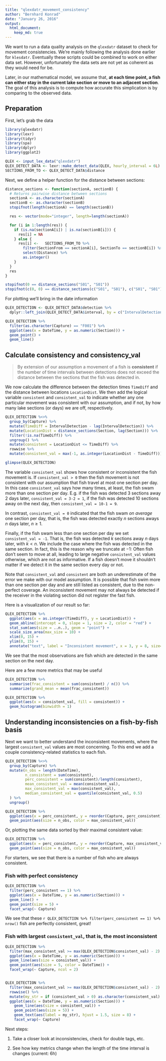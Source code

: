 ```yaml
---
title: "qlexdatr_movement_consistency"
author: "Bernhard Konrad"
date: "January 26, 2016"
output:
  html_document:
    keep_md: true
---
```


We want to run a data quality analysis on the `qlexdatr` dataset to check for movement consistencies. We're mainly following the analysis done earlier for `klesdatr`. Eventually these scripts could be combined to work on either data set. However, unfortunately the data sets are not yet as coherent as they would need for be.

Later, in our mathematical model, we assume that, **at each time point, a fish can either stay in the current lake section or move to an adjacent section**. The goal of this analysis is to compute how accurate this simplication is by comparing to the observed data.


## Preparation

First, let's grab the data

```r
library(qlexdatr)
library(lexr)
library(tidyr)
library(spa)
library(dplyr)
library(ggplot2)

QLEX <- input_lex_data("qlexdatr")
QLEX_DETECT_DATA <- lexr::make_detect_data(QLEX, hourly_interval = 6L)
SECTIONS_FROM_TO <- QLEX_DETECT_DATA$distance
```

Next, we define a helper function for the distance between sections:

```r
distance_sections <- function(sectionA, sectionB) {
  # Returns pairwise distance between sections
  sectionA <- as.character(sectionA)
  sectionB <- as.character(sectionB)
  stopifnot(length(sectionA) == length(sectionB))

  res <- vector(mode="integer", length=length(sectionA))

  for (i in 1:length(res)) {
    if (is.na(sectionA[i]) | is.na(sectionB[i])) {
      res[i] = NA
    } else {
      res[i] <-   SECTIONS_FROM_TO %>%
        filter(SectionFrom == sectionA[i], SectionTo == sectionB[i]) %>%
        select(Distance) %>%
        as.integer()
    }
  }
  res
}

stopifnot(0 == distance_sections("S01", "S01"))
stopifnot(c(0, 0) == distance_sections(c("S01", "S01"), c("S01", "S01")))
```


For plotting we'll bring in the date information

```r
QLEX_DETECTION <- QLEX_DETECT_DATA$detection %>%
  dplyr::left_join(QLEX_DETECT_DATA$interval, by = c("IntervalDetection" = "Interval"))

QLEX_DETECTION %>%
  filter(as.character(Capture) == "F001") %>%
  ggplot(aes(x = DateTime, y = as.numeric(Section))) +
  geom_point() +
  geom_line()
```

## Calculate consistency and consistency_val

> By extension of our assumption a movement of a fish is **consistent** if the number of time intervals between detections does not exceed the distance between the sections that the fish was detected in.


We now calculate the difference between the detection times `TimeDiff` and the distance between locations `LocationDist`. We then add the logical variable `consistent` and `consistent_val` to indicate whether any one particular movement was consistent with our assumption, and if not, by how many lake sections (or days) we are off, respectively.

```r
QLEX_DETECTION %<>%
  group_by(Capture) %>%
  mutate(TimeDiff = IntervalDetection - lag(IntervalDetection)) %>%
  mutate(LocationDist = distance_sections(Section, lag(Section))) %>%
  filter(!is.na(TimeDiff)) %>%
  ungroup() %>%
  mutate(consistent = LocationDist <= TimeDiff) %>%
  rowwise %>%
  mutate(consistent_val = max(-1, as.integer(LocationDist - TimeDiff)))

glimpse(QLEX_DETECTION)
```

The variable `consistent_val` shows how consistent or inconsistent the fish movement is. If `consistent_val > 0` then the fish movement is not consistent with our assumption that fish travel at most one section per day. In this case `consistent_val` says how many times, at least, the fish swam more than one section per day. E.g. if the fish was detected 3 sections away 2 days later, `consistent_val = 3-2 = 1`, if the fish was detected 10 sections away on the next day, then `consistent_val = 10-1 = 9`.

In contrast, `consistent_val = 0` indicated that the fish swam *on average* one section per day, that is, the fish was detected exactly $n$ sections aways $n$ days later, $n \geq 1$.

Finally, if the fish swam less than one section per day we set `consistent_val = -1`. That is, the fish was detected $k$ sections away $n$ days later, with $k < n$. We include the case where the fish was detected in the same section. In fact, this is the reason why we truncate at $-1$: Often fish don't seem to move at all, leading to large negative `consistent_val` values otherwise, which are not as informative. If a fish doesn't move it shouldn't matter if we detect it in the same section every day or not.

Note that `consistent_val` and `consistent` are both an underestimate of the error we make with our model assumption. It is possible that fish swim more than one section per day and are still listed as consistent, due to the non-perfect coverage. An inconsistent movement may not always be detected if the receiver in the violating section did not register the fast fish.


Here is a visualization of our result so far:

```r
QLEX_DETECTION %>%
  ggplot(aes(x = as.integer(TimeDiff), y = LocationDist)) +
  geom_abline(intercept = 0, slope = 1, size = 2, color = "red") +
  stat_sum(aes(size = ..n..), geom = "point") +
  scale_size_area(max_size = 10) +
  xlim(0, 15) +
  ylim(0, 15) +
  annotate("text", label = "Inconsistent movement", x = 3, y = 8, size=5)
```

We see that the most observations are fish which are detected in the same section on the next day.


Here are a few more metrics that may be useful
```r
QLEX_DETECTION %>%
  summarise(frac_consistent = sum(consistent) / n()) %>%
  summarize(grand_mean = mean(frac_consistent))

QLEX_DETECTION %>%
  ggplot(aes(x = consistent_val, fill = consistent)) +
  geom_histogram(binwidth = 1)
```

## Understanding inconsistencies on a fish-by-fish basis

Next we want to better understand the inconsistent movements, where the largest `consistent_val` values are most concerning. To this end we add a couple consistency-related statistics to each fish.

```r
QLEX_DETECTION %<>%
  group_by(Capture) %>%
  mutate(n_obs = length(DateTime),
         n_consistent = sum(consistent),
         perc_consistent = sum(consistent)/length(consistent),
         mean_consistent_val = mean(consistent_val),
         max_consistent_val = max(consistent_val),
         median_consistent_val = quantile(consistent_val, 0.5)
  ) %>%
  ungroup()

QLEX_DETECTION %>%
  ggplot(aes(x = perc_consistent, y = reorder(Capture, perc_consistent))) +
  geom_point(aes(size = n_obs, color = max_consistent_val))
```

Or, plotting the same data sorted by their maximal consistent value:

```r
QLEX_DETECTION %>%
  ggplot(aes(x = perc_consistent, y = reorder(Capture, max_consistent_val))) +
  geom_point(aes(size = n_obs, color = max_consistent_val))
```

For starters, we see that there is a number of fish who are always consistent.

### Fish with perfect consistency

```r
QLEX_DETECTION %>%
  filter(perc_consistent == 1) %>%
  ggplot(aes(x = DateTime, y = as.numeric(Section))) +
  geom_line() +
  geom_point(size = 5) +
  facet_wrap(~ Capture)
```

We see that these `r QLEX_DETECTION %>% filter(perc_consistent == 1) %>% nrow()` fish are perfectly consistent, great!



### Fish with largest `consistent_val`, that is, the most inconsistent

```r
QLEX_DETECTION %>%
  filter(max_consistent_val >= max(QLEX_DETECTION$consistent_val) - 2) %>%
  ggplot(aes(x = DateTime, y = as.numeric(Section))) +
  geom_line(aes(size = consistent_val)) +
  geom_point(aes(size = 5, color = DateTime)) +
  facet_wrap(~ Capture, ncol = 2)


QLEX_DETECTION %>%
  filter(max_consistent_val >= max(QLEX_DETECTION$consistent_val) - 2) %>%
  rowwise() %>%
  mutate(my_str = if (consistent_val > 0) as.character(consistent_val) else "") %>%
  ggplot(aes(x = DateTime, y = as.numeric(Section))) +
    geom_line(aes(size = consistent_val)) +
    geom_point(aes(size = 5)) +
    geom_text(aes(label = my_str), hjust = 1.5, size = 8) +
    facet_wrap(~ Capture)
```



Next steps:

1. Take a closer look at inconsistencies, check for double tags, etc.

2. See how key metrics change when the length of the time interval is changes (current: 6h)
